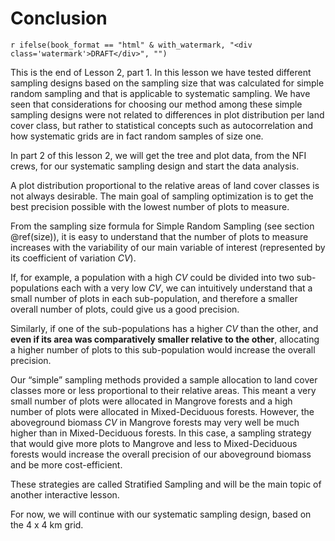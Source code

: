 
\newpage

# Conclusion {-}

`r ifelse(book_format == "html" & with_watermark, "<div class='watermark'>DRAFT</div>", "")`

This is the end of Lesson 2, part 1. In this lesson we have tested different sampling designs based on the sampling size that was calculated for simple random sampling and that is applicable to systematic sampling. We have seen that considerations for choosing our method among these simple sampling designs were not related to differences in plot distribution per land cover class, but rather to statistical concepts such as autocorrelation and how systematic grids are in fact random samples of size one.

In part 2 of this lesson 2, we will get the tree and plot data, from the NFI crews, for our systematic sampling design and start the data analysis. 

::::::{.infobox data-latex=""}

A plot distribution proportional to the relative areas of land cover classes is not always desirable. The main goal of sampling optimization is to get the best precision possible with the lowest number of plots to measure.  

From the sampling size formula for Simple Random Sampling (see section \@ref(size)), it is easy to understand that the number of plots to measure increases with the variability of our main variable of interest (represented by its coefficient of variation $CV$).

If, for example, a population with a high $CV$ could be divided into two sub-populations each with a very low $CV$, we can intuitively understand that a small number of plots in each sub-population, and therefore a smaller overall number of plots, could give us a good precision. 

Similarly, if one of the sub-populations has a higher $CV$ than the other, and **even if its area was comparatively smaller relative to the other**, allocating a higher number of plots to this sub-population would increase the overall precision.

Our "simple" sampling methods provided a sample allocation to land cover classes more or less proportional to their relative areas. This meant a very small number of plots were allocated in Mangrove forests and a high number of plots were allocated in Mixed-Deciduous forests. However, the aboveground biomass $CV$ in Mangrove forests may very well be much higher than in Mixed-Deciduous forests. In this case, a sampling strategy that would give more plots to Mangrove and less to Mixed-Deciduous forests would increase the overall precision of our aboveground biomass and be more cost-efficient.

These strategies are called <txt-green>Stratified Sampling</txt-green> and will be the main topic of another interactive lesson.

For now, we will continue with our systematic sampling design, based on the 4 x 4 km grid.

::::::


<!-- End of lesson 2.1 Simple sampling for carbon - sampling -->

